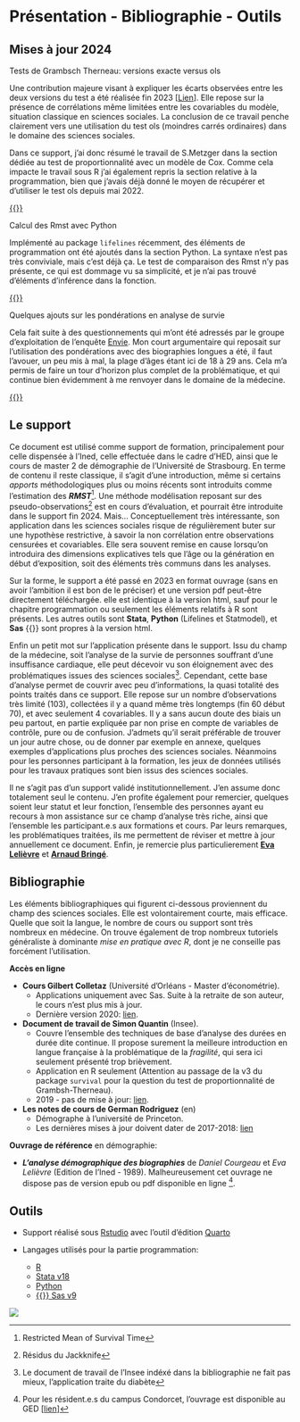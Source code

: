

# Présentation - Bibliographie - Outils


## Mises à jour 2024 {-} 


[Tests de Grambsch Therneau: versions exacte versus ols]{.box_text}  
  
Une contribution majeure visant à expliquer les écarts observées entre les deux versions du test a été réalisée fin 2023 [[Lien](https://www.cambridge.org/core/journals/political-analysis/article/implementation-matters-evaluating-the-proportional-hazard-tests-performance/05E2657A64B18FB1E25C2BE1F7D92C3B)].  Elle repose sur la présence de corrélations même limitées entre les covariables du modèle, situation classique en sciences sociales. La conclusion de ce travail penche clairement vers une utilisation du test ols (moindres carrés ordinaires) dans le domaine des sciences sociales. 

Dans ce support, j'ai donc résumé le travail de S.Metzger dans la section dédiée au test de proportionnalité avec un modèle de Cox. Comme cela impacte le travail sous R j'ai également repris la section relative à la programmation, bien que j'avais déjà donné le moyen de récupérer et d'utiliser le test ols depuis mai 2022. 

[{{<fa solid right-to-bracket>}}](07-cox.qmd#test)

[Calcul des Rmst avec Python]{.box_text}    
  
Implémenté au package `lifelines` récemment, des éléments de programmation ont été ajoutés dans la section Python. La syntaxe n'est pas très conviviale, mais c'est déjà ça. Le test de comparaison des Rmst n'y pas présente, ce qui est dommage vu sa simplicité, et je n'ai pas trouvé d'éléments d'inférence dans la fonction. 


[{{<fa solid right-to-bracket>}}](17-Python.qmd#rmst)

[Quelques ajouts sur  les pondérations en analyse de survie]{.box_text}  

Cela fait suite à des questionnements qui m'ont été adressés par le groupe d'exploitation de l'enquête [Envie](https://envie.site.ined.fr/). Mon court argumentaire  qui reposait sur l'utilisation des pondérations avec des biographies longues a été, il faut l'avouer, un peu mis à mal, la plage d'âges étant ici de 18 à 29 ans. Cela m'a permis de faire un tour d'horizon plus complet de la problématique, et qui continue bien évidemment à me renvoyer dans le domaine de la médecine.

[{{<fa solid right-to-bracket>}}](03-theorie.qmd#ponderation)

## Le support {-} 

Ce document est utilisé comme support de formation, principalement pour celle dispensée à l'Ined, celle effectuée dans le cadre d'HED, ainsi que le cours de master 2 de démographie de l'Université de Strasbourg. 
En terme de contenu il reste classique, il s'agit d'une introduction, même si certains *apports* méthodologiques plus ou moins récents  sont introduits comme l'estimation des ***RMST***^[Restricted Mean of Survival Time]. Une méthode modélisation reposant sur des pseudo-observations^[Résidus du Jackknife] est en cours d'évaluation, et pourrait être introduite dans le support fin 2024. Mais... Conceptuellement très intéressante, son application dans les sciences sociales risque de régulièrement buter sur une hypothèse restrictive, à savoir la non corrélation entre observations censurées et covariables. Elle sera souvent remise en cause lorsqu'on introduira des dimensions explicatives tels que l'âge ou la génération en début d'exposition, soit des éléments très communs dans les analyses.

Sur la forme, le support a été passé en 2023 en format ouvrage (sans en avoir l'ambition il est bon de le préciser) et une version pdf peut-être directement téléchargée. elle est identique à la version html, sauf pour le chapitre programmation ou seulement les éléments relatifs à R sont présents. Les autres outils sont **Stata**, **Python** (Lifelines et Statmodel), et **Sas** {{<fa solid cross>}}  sont propres à la version html.

Enfin un petit mot sur l'application présente dans le support. Issu du champ de la médecine, soit l'analyse de la survie de personnes souffrant d'une insuffisance cardiaque, elle peut décevoir vu son éloignement avec des problématiques issues des sciences sociales^[Le document de travail de l'Insee indéxé dans la bibliographie ne fait pas mieux, l'application traite du diabète]. Cependant, cette base d'analyse permet de couvrir avec peu d'informations, la quasi totalité des points traités dans ce support. Elle repose sur un nombre d'observations très limité (103), collectées il y a quand même très longtemps (fin 60 début 70), et avec seulement 4 covariables. Il y a sans aucun doute des biais un peu partout, en partie expliquée par non prise en compte de variables de contrôle, pure ou de confusion. J'admets qu'il serait préférable de trouver un jour autre chose, ou de donner par exemple en annexe, quelques exemples d'applications plus proches des sciences sociales. Néanmoins pour les personnes participant à la formation, les jeux de données utilisés pour les travaux pratiques sont bien issus des sciences sociales. 

Il ne s'agit pas d'un support validé institutionnellement. J'en assume donc totalement seul le contenu.
J'en profite également pour remercier, quelques soient leur statut et leur fonction, l'ensemble des personnes ayant eu recours à mon assistance sur ce champ d'analyse très riche, ainsi que l'ensemble les participant.e.s aux formations et cours. Par leurs remarques, les problématiques traitées, ils me permettent de réviser et mettre à jour annuellement ce document. 
Enfin, je remercie plus particulierement [**Eva Lelièvre**](https://www.ined.fr/fr/recherche/chercheurs/Leli%C3%A8vre+Eva) et [**Arnaud Bringé**](https://www.ined.fr/fr/recherche/chercheurs/Bring%C3%A9+Arnaud).


## Bibliographie {-}

Les éléments bibliographiques qui figurent ci-dessous proviennent du champ des sciences sociales. Elle est volontairement courte, mais efficace. Quelle que soit la langue, le nombre de cours ou support sont très nombreux en médecine. On trouve également de trop nombreux tutoriels généraliste à dominante *mise en pratique avec R*, dont je ne conseille pas forcément l'utilisation.  

**Accès en ligne**

* **Cours Gilbert Colletaz** (Université d’Orléans - Master d'économétrie).
  - Applications uniquement avec Sas. Suite à la retraite de son auteur, le cours n'est plus mis à jour.
  - Dernière version 2020: [lien](https://www.master-esa.fr/wp-content/uploads/2021/04/Econometrie-des-donnees-de-survie.pdf). 

* **Document de travail de Simon Quantin** (Insee).
  - Couvre l’ensemble des techniques de base d’analyse des durées en durée dite continue. Il propose surement la meilleure introduction en langue française à la problématique de la *fragilité*, qui sera ici seulement présenté trop brièvement. 
  - Application en R seulement (Attention au passage de la v3 du package `survival` pour la question du test de proportionnalité de Grambsh-Therneau).
  - 2019 - pas de mise à jour: [lien](https://www.insee.fr/fr/statistiques/3695681).

* **Les notes de cours de German Rodriguez** (en)
  - Démographe à l'université de Princeton.  
  - Les dernières mises à jour doivent dater de 2017-2018: [lien](https://grodri.github.io/glms/notes/c7.pdf)

**Ouvrage de référence** en démographie:

* ***L'analyse démographique des biographies*** de *Daniel Courgeau* et *Eva Lelièvre* (Edition de l'Ined - 1989). Malheureusement cet ouvrage ne dispose pas de version epub ou pdf disponible en ligne ^[Pour les résident.e.s du campus Condorcet, l'ouvrage est disponible au GED [[lien](https://campus-condorcet.primo.exlibrisgroup.com/discovery/fulldisplay?docid=alma991006553559705786&context=L&vid=33CCP_INST:CCP&lang=fr&search_scope=ALL&adaptor=Local%20Search%20Engine&tab=ALL&query=any,contains,courgeau%20leli%C3%A8vre&offset=0)]].  


## Outils {-}

* Support réalisé sous [Rstudio](https://posit.co/) avec l'outil d'édition [Quarto](https://quarto.org/)  

* Langages utilisés pour la partie programmation: 

  - [R](https://www.r-project.org/) 
  - [Stata v18](https://www.stata.com/) 
  - [Python](https://www.python.org/) 
  - [ {{<fa solid cross>}} Sas v9](https://www.sas.com/fr_fr/home.html)
  
  
![](noai.png){fig-align="center"}
  

